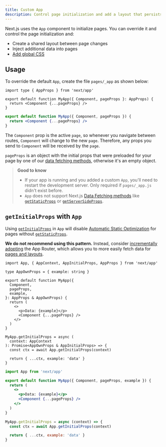 ```yaml
---
title: Custom App
description: Control page initialization and add a layout that persists for all pages by overriding the default App component used by Next.js.
---
```


Next.js uses the `App` component to initialize pages. You can override it and control the page initialization and:

- Create a shared layout between page changes
- Inject additional data into pages
- [Add global CSS](/docs/content/pages/building-your-application/styling)

## Usage

To override the default `App`, create the file `pages/_app` as shown below:

```tsx filename="pages/_app.tsx" switcher
import type { AppProps } from 'next/app'

export default function MyApp({ Component, pageProps }: AppProps) {
  return <Component {...pageProps} />
}
```

```jsx filename="pages/_app.jsx" switcher
export default function MyApp({ Component, pageProps }) {
  return <Component {...pageProps} />
}
```

The `Component` prop is the active `page`, so whenever you navigate between routes, `Component` will change to the new `page`. Therefore, any props you send to `Component` will be received by the `page`.

`pageProps` is an object with the initial props that were preloaded for your page by one of our [data fetching methods](/docs/content/pages/building-your-application/data-fetching), otherwise it's an empty object.

> **Good to know**
>
> - If your app is running and you added a custom `App`, you'll need to restart the development server. Only required if `pages/_app.js` didn't exist before.
> - `App` does not support Next.js [Data Fetching methods](/docs/content/pages/building-your-application/data-fetching) like [`getStaticProps`](/docs/content/pages/building-your-application/data-fetching/get-static-props) or [`getServerSideProps`](/docs/content/pages/building-your-application/data-fetching/get-server-side-props).

## `getInitialProps` with `App`

Using [`getInitialProps`](/docs/content/pages/api-reference/functions/get-initial-props) in `App` will disable [Automatic Static Optimization](/docs/content/pages/building-your-application/rendering/automatic-static-optimization) for pages without [`getStaticProps`](/docs/content/pages/building-your-application/data-fetching/get-static-props).

**We do not recommend using this pattern.** Instead, consider [incrementally adopting](/docs/content/app/building-your-application/upgrading/app-router-migration) the App Router, which allows you to more easily fetch data for [pages and layouts](/docs/content/app/building-your-application/routing/layouts-and-templates).

```tsx filename="pages/_app.tsx" switcher
import App, { AppContext, AppInitialProps, AppProps } from 'next/app'

type AppOwnProps = { example: string }

export default function MyApp({
  Component,
  pageProps,
  example,
}: AppProps & AppOwnProps) {
  return (
    <>
      <p>Data: {example}</p>
      <Component {...pageProps} />
    </>
  )
}

MyApp.getInitialProps = async (
  context: AppContext
): Promise<AppOwnProps & AppInitialProps> => {
  const ctx = await App.getInitialProps(context)

  return { ...ctx, example: 'data' }
}
```

```jsx filename="pages/_app.jsx" switcher
import App from 'next/app'

export default function MyApp({ Component, pageProps, example }) {
  return (
    <>
      <p>Data: {example}</p>
      <Component {...pageProps} />
    </>
  )
}

MyApp.getInitialProps = async (context) => {
  const ctx = await App.getInitialProps(context)

  return { ...ctx, example: 'data' }
}
```
